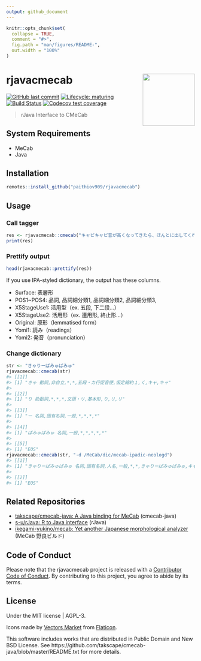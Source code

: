 ```yaml
---
output: github_document
---
```


<!-- README.md is generated from README.Rmd. Please edit that file -->

```r
knitr::opts_chunk$set(
  collapse = TRUE,
  comment = "#>",
  fig.path = "man/figures/README-",
  out.width = "100%"
)
```

# rjavacmecab <a href='https://paithiov909.github.io/rjavacmecab'><img src='https://raw.githack.com/paithiov909/rjavacmecab/master/man/figures/logo.png' align="right" height="139" /></a>

<!-- badges: start -->
[![GitHub last commit](https://img.shields.io/github/last-commit/paithiov909/rjavacmecab)](#)
[![Lifecycle: maturing](https://img.shields.io/badge/lifecycle-maturing-blue.svg)](https://www.tidyverse.org/lifecycle/#maturing)
[![Build Status](https://travis-ci.com/paithiov909/rjavacmecab.svg?branch=master)](https://travis-ci.com/paithiov909/rjavacmecab)
[![Codecov test coverage](https://codecov.io/gh/paithiov909/rjavacmecab/branch/master/graph/badge.svg)](https://codecov.io/gh/paithiov909/rjavacmecab?branch=master)
<!-- badges: end -->

> rJava Interface to CMeCab

## System Requirements

- MeCab
- Java

## Installation

```r
remotes::install_github("paithiov909/rjavacmecab")
```

## Usage

### Call tagger

```r
res <- rjavacmecab::cmecab("キャピキャピ音が高くなってきたら、ほんとに出してくれの合図です！　しっかりここではコミュニケーションとってください")
print(res)
```

### Prettify output

```r
head(rjavacmecab::prettify(res))
```

If you use IPA-styled dictionary, the output has these columns.

- Surface: 表層形
- POS1~POS4: 品詞, 品詞細分類1, 品詞細分類2, 品詞細分類3,
- X5StageUse1: 活用型（ex. 五段, 下二段...）
- X5StageUse2: 活用形（ex. 連用形, 終止形...）
- Original: 原形（lemmatised form）
- Yomi1: 読み（readings）
- Yomi2: 発音（pronunciation）

### Change dictionary

```r
str <- "きゃりーぱみゅぱみゅ"
rjavacmecab::cmecab(str)
#> [[1]]
#> [1] "きゃ 動詞,非自立,*,*,五段・カ行促音便,仮定縮約１,く,キャ,キャ"
#> 
#> [[2]]
#> [1] "り 助動詞,*,*,*,文語・リ,基本形,り,リ,リ"
#> 
#> [[3]]
#> [1] "ー 名詞,固有名詞,一般,*,*,*,*"
#> 
#> [[4]]
#> [1] "ぱみゅぱみゅ 名詞,一般,*,*,*,*,*"
#> 
#> [[5]]
#> [1] "EOS"
rjavacmecab::cmecab(str, "-d /MeCab/dic/mecab-ipadic-neologd")
#> [[1]]
#> [1] "きゃりーぱみゅぱみゅ 名詞,固有名詞,人名,一般,*,*,きゃりーぱみゅぱみゅ,キャリーパミュパミュ,キャリーパミュパミュ"
#> 
#> [[2]]
#> [1] "EOS"
```

## Related Repositories

- [takscape/cmecab-java: A Java binding for MeCab](https://github.com/takscape/cmecab-java) (cmecab-java)
- [s-u/rJava: R to Java interface](https://github.com/s-u/rJava) (rJava)
- [ikegami-yukino/mecab: Yet another Japanese morphological analyzer](https://github.com/ikegami-yukino/mecab) (MeCab 野良ビルド)

## Code of Conduct

Please note that the rjavacmecab project is released with a [Contributor Code of Conduct](https://paithiov909.github.io/rjavacmecab/CODE_OF_CONDUCT.html). By contributing to this project, you agree to abide by its terms.

## License

Under the MIT license | AGPL-3.

Icons made by [Vectors Market](https://www.flaticon.com/authors/vectors-market) from [Flaticon](https://www.flaticon.com/).

This software includes works that are distributed in Public Domain and New BSD License. See https://github.com/takscape/cmecab-java/blob/master/README.txt for more details. 
